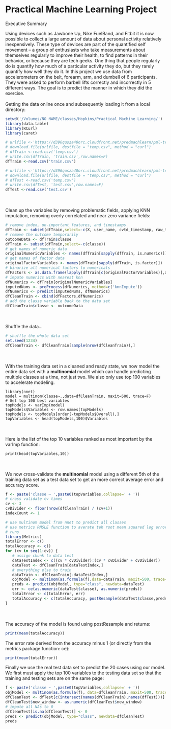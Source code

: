 Practical Machine Learning Project
========================================================

Executive Summary

Using devices such as Jawbone Up, Nike FuelBand, and Fitbit it is now possible to collect a large amount of data about personal activity relatively inexpensively. These type of devices are part of the quantified self movement – a group of enthusiasts who take measurements about themselves regularly to improve their health, to find patterns in their behavior, or because they are tech geeks. One thing that people regularly do is quantify how much of a particular activity they do, but they rarely quantify how well they do it. In this project we use data from accelerometers on the belt, forearm, arm, and dumbell of 6 participants. They were asked to perform barbell lifts correctly and incorrectly in 5 different ways. The goal is to predict the manner in which they did the exercise. 
<BR><BR>
Getting the data online once and subsequently loading it from a local directory:
```r
setwd('/Volumes/NO NAME/classes/Hopkins/Practical Machine Learning/')
library(data.table)
library(RCurl)
library(caret)

# urlfile <-'https://d396qusza40orc.cloudfront.net/predmachlearn/pml-training.csv'
# download.file(urlfile, destfile = "temp.csv", method = "curl")
# dfTrain <-read.csv('temp.csv')
# write.csv(dfTrain, 'train.csv',row.names=F)
dfTrain <-read.csv('train.csv')

# urlfile <-'https://d396qusza40orc.cloudfront.net/predmachlearn/pml-testing.csv'
# download.file(urlfile, destfile = "temp.csv", method = "curl")
# dfTest <-read.csv('temp.csv')
# write.csv(dfTest, 'test.csv',row.names=F)
dfTest <-read.csv('test.csv')
```
<BR><BR>
Clean up the variables by removing problematic fields, applying KNN imputation, removing overly correlated and near zero variance fields:
```r
# remove index, un-important features, and timestamps
dfTrain <- subset(dfTrain,select=-c(X, user_name, cvtd_timestamp, raw_timestamp_part_1, raw_timestamp_part_2))
# remove the outcome temporarily
outcomeData <- dfTrain$classe
dfTrain <- subset(dfTrain,select=-c(classe))
# get names of numeric data
originalNumericVariables <- names(dfTrain[sapply(dfTrain, is.numeric)])
# get names of factor data
originalFactorVariables <- names(dfTrain[sapply(dfTrain, is.factor)])
# binarize all numerical factors to numericals
dfFactors <- as.data.frame(lapply(dfTrain[c(originalFactorVariables)],as.numeric))
# impute numerics with nearest knn
dfNumerics <- dfTrain[originalNumericVariables]
imputedNums <- preProcess(dfNumerics, method=c('knnImpute'))
dfNumerics <- predict(imputedNums, dfNumerics)
dfCleanTrain <- cbind(dfFactors,dfNumerics)
# add the classe variable back to the data set
dfCleanTrain$classe <- outcomeData    
```
<BR><BR>
Shuffle the data...
```r
# shuffle the whole data set
set.seed(1234)
dfCleanTrain <- dfCleanTrain[sample(nrow(dfCleanTrain)),]
```
<BR><BR>
With the training data set in a cleaned and ready state, we now model the entire data set with a <b>multinomial</b> model which can handle predicting multiple classes at a time, not just two. We also only use top 100 variables to accelerate modeling.
```{recho=TRUE}
library(nnet)
model = multinom(classe~.,data=dfCleanTrain, maxit=500, trace=F)
# Get top 100 best variables
topModels <- varImp(model)
topModels$Variables <- row.names(topModels)
topModels <- topModels[order(-topModels$Overall),]
topVariables <- head(topModels,100)$Variables
```
<BR><BR>
Here is the list of the top 10 variables ranked as most important by the varImp function:
```{recho=TRUE}
print(head(topVariables,10))
```
<BR><BR>
We now cross-validate the <b>multinomial</b> model using a different 5th of the training data set as a test data set to get an more correct average error and accuracy score.
```r
f <- paste('classe ~ ',paste0(topVariables,collapse=' + '))
# cross validate cv times
cv <- 3
cvDivider <- floor(nrow(dfCleanTrain) / (cv+1))
indexCount <- 1

# use multinom model from nnet to predict all classes
# use metrics RMSLE function to averate teh root mean squared log error from all 
# runs
library(Metrics)
totalError <- c()
totalAccuracy <- c()
for (cv in seq(1:cv)) {
   # assign chunk to data test
   dataTestIndex <- c((cv * cvDivider):(cv * cvDivider + cvDivider))
   dataTest <- dfCleanTrain[dataTestIndex,]
   # everything else to train
   dataTrain <- dfCleanTrain[-dataTestIndex,]
   objModel <- multinom(as.formula(f),data=dataTrain, maxit=500, trace=F)
   preds <- predict(objModel, type="class", newdata=dataTest)
   err <- ce(as.numeric(dataTest$classe), as.numeric(preds))
   totalError <- c(totalError, err)
   totalAccuracy <- c(totalAccuracy, postResample(dataTest$classe,preds)[[1]])
}
```
<BR><BR>
The accuracy of the model is found using postResample and returns:
```r
print(mean(totalAccuracy))
```
The error rate derived from the accuracy minus 1 (or directly from the metrics package function: ce):
```r
print(mean(totalError))
```
Finally we use the real test data set to predict the 20 cases using our model. We first must apply the top 100 variables to the testing data set so that the training and testing sets are on the same page:
```r
f <- paste('classe ~ ',paste0(topVariables,collapse=' + '))
objModel <- multinom(as.formula(f), data=dfCleanTrain, maxit=500, trace=F)
dfCleanTest <- dfTest[c(intersect(names(dfCleanTrain),names(dfTest)))]
dfCleanTest$new_window <- as.numeric(dfCleanTest$new_window)
# impute all NAs to 0
dfCleanTest[is.na(dfCleanTest)] <- 0 
preds <- predict(objModel, type="class", newdata=dfCleanTest)
preds
```